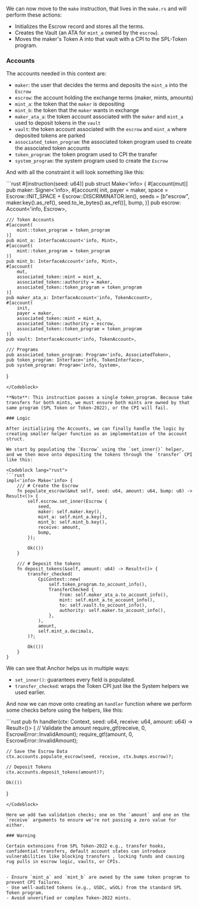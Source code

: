 
<ArticleSection name="Make" id="make" level="h2" />

We can now move to the `make` instruction, that lives in the `make.rs` and will perform these actions:
- Initializes the Escrow record and stores all the terms.
- Creates the Vault (an ATA for `mint_a` owned by the `escrow`).
- Moves the maker's Token A into that vault with a CPI to the SPL-Token program.

### Accounts 

The accounts needed in this context are:
- `maker`: the user that decides the terms and deposits the `mint_a` into the `Escrow`
- `escrow`: the account holding the exchange terms (maker, mints, amounts)
- `mint_a`: the token that the `maker` is depositing
- `mint_b`: the token that the `maker` wants in exchange
- `maker_ata_a`: the token account associated with the `maker` and `mint_a` used to deposit tokens in the `vault`
- `vault`: the token account associated with the `escrow` and `mint_a` where deposited tokens are parked
- `associated_token_program`: the associated token program used to create the associated token accounts
- `token_program`: the token program used to CPI the transfer
- `system_program`: the system program used to create the `Escrow`

And with all the constraint it will look something like this:

<Codeblock lang="rust">
```rust
#[instruction(seed: u64)]
pub struct Make<'info> {
    #[account(mut)]
    pub maker: Signer<'info>,
    #[account(
        init,
        payer = maker,
        space = Escrow::INIT_SPACE + Escrow::DISCRIMINATOR.len(),
        seeds = [b"escrow", maker.key().as_ref(), seed.to_le_bytes().as_ref()],
        bump,
    )]
    pub escrow: Account<'info, Escrow>,

    /// Token Accounts
    #[account(
        mint::token_program = token_program
    )]
    pub mint_a: InterfaceAccount<'info, Mint>,
    #[account(
        mint::token_program = token_program
    )]
    pub mint_b: InterfaceAccount<'info, Mint>,
    #[account(
        mut,
        associated_token::mint = mint_a,
        associated_token::authority = maker,
        associated_token::token_program = token_program
    )]
    pub maker_ata_a: InterfaceAccount<'info, TokenAccount>,
    #[account(
        init,
        payer = maker,
        associated_token::mint = mint_a,
        associated_token::authority = escrow,
        associated_token::token_program = token_program
    )]
    pub vault: InterfaceAccount<'info, TokenAccount>,

    /// Programs
    pub associated_token_program: Program<'info, AssociatedToken>,
    pub token_program: Interface<'info, TokenInterface>,
    pub system_program: Program<'info, System>,
}
```
</Codeblock>

**Note**: This instruction passes a single token_program. Because take transfers for both mints, we must ensure both mints are owned by that same program (SPL Token or Token-2022), or the CPI will fail.

### Logic 

After initializing the Accounts, we can finally handle the logic by creating smaller helper function as an implementation of the account struct.

We start by populating the `Escrow` using the `set_inner()` helper, and we then move onto depositing the tokens through the `transfer` CPI like this:

<Codeblock lang="rust">
```rust
impl<'info> Make<'info> {
    /// # Create the Escrow
    fn populate_escrow(&mut self, seed: u64, amount: u64, bump: u8) -> Result<()> {
        self.escrow.set_inner(Escrow {
            seed,
            maker: self.maker.key(),
            mint_a: self.mint_a.key(),
            mint_b: self.mint_b.key(),
            receive: amount,
            bump,
        });

        Ok(())
    }

    /// # Deposit the tokens
    fn deposit_tokens(&self, amount: u64) -> Result<()> {
        transfer_checked(
            CpiContext::new(
                self.token_program.to_account_info(),
                TransferChecked {
                    from: self.maker_ata_a.to_account_info(),
                    mint: self.mint_a.to_account_info(),
                    to: self.vault.to_account_info(),
                    authority: self.maker.to_account_info(),
                },
            ),
            amount,
            self.mint_a.decimals,
        )?;

        Ok(())
    }
}
```
</Codeblock>

We can see that Anchor helps us in multiple ways:
- `set_inner()`: guarantees every field is populated.
- `transfer_checked`: wraps the Token CPI just like the System helpers we used earlier.

And now we can move onto creating an `handler` function where we perform some checks before using the helpers, like this:

<Codeblock lang="rust">
```rust
pub fn handler(ctx: Context<Make>, seed: u64, receive: u64, amount: u64) -> Result<()> {
    // Validate the amount
    require_gt!(receive, 0, EscrowError::InvalidAmount);
    require_gt!(amount, 0, EscrowError::InvalidAmount);

    // Save the Escrow Data
    ctx.accounts.populate_escrow(seed, receive, ctx.bumps.escrow)?;

    // Deposit Tokens
    ctx.accounts.deposit_tokens(amount)?;

    Ok(())
}
  ```
</Codeblock>

Here we add two validation checks; one on the `amount` and one on the `receive` arguments to ensure we're not passing a zero value for either.

### Warning

Certain extensions from SPL Token-2022 e.g., transfer hooks, confidential transfers, default account states can introduce vulnerabilities like blocking transfers , locking funds and causing rug pulls in escrow logic, vaults, or CPIs.


- Ensure `mint_a` and `mint_b` are owned by the same token program to prevent CPI failures.
- Use well-audited tokens (e.g., USDC, wSOL) from the standard SPL Token program.
- Avoid unverified or complex Token-2022 mints.
